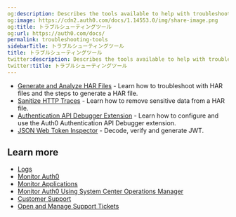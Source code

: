 ```yaml
---
og:description: Describes the tools available to help with troubleshooting.
og:image: https://cdn2.auth0.com/docs/1.14553.0/img/share-image.png
og:title: トラブルシューティングツール
og:url: https://auth0.com/docs/
permalink: troubleshooting-tools
sidebarTitle: トラブルシューティングツール
title: トラブルシューティングツール
twitter:description: Describes the tools available to help with troubleshooting.
twitter:title: トラブルシューティングツール
---
```


* [Generate and Analyze HAR Files](/docs/troubleshoot/troubleshooting-tools/generate-and-analyze-har-files) - Learn how to troubleshoot with HAR files and the steps to generate a HAR file.
* [Sanitize HTTP Traces](/docs/troubleshoot/troubleshooting-tools/sanitize-http-traces) - Learn how to remove sensitive data from a HAR file.
* [Authentication API Debugger Extension](/docs/customize/extensions/authentication-api-debugger-extension) - Learn how to configure and use the Auth0 Authentication API Debugger extension.
* [JSON Web Token Inspector](https://jwt.io/) - Decode, verify and generate <Tooltip tip="JSON Web Token (JWT): Standard ID Token format (and often Access Token format) used to represent claims securely between two parties." cta="View Glossary" href="/docs/glossary?term=JWT">JWT</Tooltip>.

## Learn more

* [Logs](/docs/deploy-monitor/logs)
* [Monitor Auth0](/docs/deploy-monitor/monitor)
* [Monitor Applications](/docs/deploy-monitor/monitor/monitor-applications)
* [Monitor Auth0 Using System Center Operations Manager](/docs/deploy-monitor/monitor/monitor-using-scom)
* [Customer Support](/docs/troubleshoot/customer-support)
* [Open and Manage Support Tickets](/docs/troubleshoot/customer-support/open-and-manage-support-tickets)